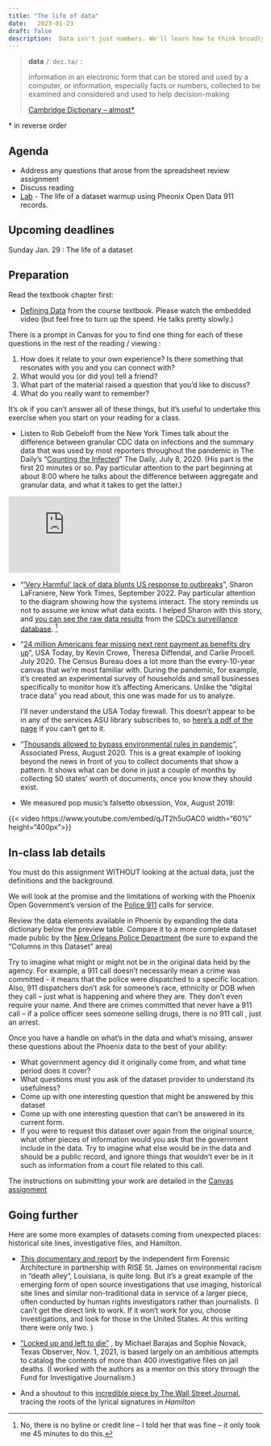 ```yaml
---
title: "The life of data"
date:   2023-01-23
draft: false
description:  Data isn't just numbers. We'll learn how to think broadly about data for story. 
--- 
```



<blockquote class="blockquote-big">
<p><strong>data</strong> <code>/ˈdeɪ.tə/</code> :</p>
<p> information in an electronic form that can be stored and used by a computer, or information, especially facts or numbers, collected to be examined and considered and used to help decision-making </p>
 <span> <a href="https://dictionary.cambridge.org/dictionary/english/data" class="text-decoration-none link-secondary">Cambridge Dictionary -- almost*</a></span>
</blockquote>

\* in reverse order


## Agenda

* Address any questions that arose from the spreadsheet review assignment
* Discuss reading
* [Lab](#in-class-lab-details) - The life of a dataset warmup using Pheonix Open Data 911 records.

## Upcoming deadlines

[Sunday Jan. 29]{.sked-dates} : The life of a dataset 

## Preparation 

Read the textbook chapter first: 

* [Defining Data](https://cronkitedata.github.io/djtextbook/start-data-def.html) from the course textbook. Please watch the embedded video (but feel free to turn up the speed. He talks pretty slowly.)

There is  a prompt in Canvas for you to find one thing for each of these questions in the rest of the reading / viewing :

1. How does it relate to your own experience? Is there something that resonates with you and you can connect with? 
2. What would you (or did you) tell a friend? 
3. What part of the material raised a question that you'd like to discuss? 
4. What do you really want to remember? 

It's ok if you can't answer all of these things, but it's useful to undertake this exercise when you start on your reading for a class. 


* Listen to Rob Gebeloff from the New York Times talk about the difference between granular CDC data on infections and the summary data that was used by most reporters throughout the pandemic in The Daily's "[Counting the Infected](https://www.nytimes.com/2020/07/08/podcasts/the-daily/coronavirus-data-united-states.html)"  The Daily, July 8, 2020. (His part is the first 20 minutes or so. Pay particular attention to the part beginning at about 8:00 where he talks about the difference between aggregate and granular data, and what it takes to get the latter.)

<div class="mx-auto my-3" style="width:220px">
<iframe style="border: solid 1px #e4edf2;" src="https://www.stitcher.com/embed/129650/75063201" width="220" height="150" frameborder="0" scrolling="no">
 </iframe>
</div>



* "['Very Harmful' lack of data blunts US response to outbreaks](https://www.nytimes.com/2022/09/20/us/politics/covid-data-outbreaks.html?unlocked_article_code=FRdsQf82dJp3EBYCyTtHOQZ6XenNqhytAqexFVw4uOQ61e_LdTBWGrs4wzoB6fWy2AW68kzGxoOI3GLeZC0vpQT5LVtLzcaKMS4InJOnfWRRoDWK1dvMTjz6cFWkPbrJG-nOHB0LnOgYBr8dfBrPinG0znqZIArExzAtdg0Ms-e5GXTNwtrXBB1PwyBM2sN5u1i7GnRvcZpJ633aDyv4GHuKLm53ow4r53aH54xma1rDyekLL8NVNJPy0PYMhKn8AsbyyWZq5HHFTOce_irmKCw9P_XBDqzlsCu9GbS5fALXkDzrmAxUHwjTEeYW6Ibb6uqqAzdiKGtS0qXN2LfcWyzO&smid=share-url)", Sharon LaFraniere, New York Times, September 2022. Pay particular attention to the diagram showing how the systems interact. The story reminds us not to assume we know what data exists. I helped Sharon with this story, and [you can see the raw data results](https://privatesarah.s3.amazonaws.com/share/covid-times.html) from the [CDC's surveillance database](https://data.cdc.gov/Case-Surveillance/COVID-19-Case-Surveillance-Public-Use-Data-with-Ge/n8mc-b4w4). ^[No, there is no byline or credit line -- I told her that was fine -- it only took me 45 minutes to do this.]

* "[24 million Americans fear missing next rent payment as benefits dry up](https://www.usatoday.com/in-depth/graphics/2020/07/24/24-million-americans-say-they-have-little-no-chance-being-able-pay-next-months-rent-eviction/5497764002/.)", USA Today, by Kevin Crowe, Theresa Diffendal, and Carlie Procell. July 2020.   The Census Bureau does a lot more than the every-10-year canvas that we're most familiar with. During the pandemic, for example, it's created an experimental survey of households and small businesses specifically to monitor how it's affecting Americans. Unlike the "digital trace data" you read about, this one was made for us to analyze. 

  I'll never understand the USA Today firewall. This doesn't appear to be in any of the services ASU library subscribes to, so [here's a pdf of the page](https://cronkitedata.s3.amazonaws.com/docs/usatoday-crowe-rentpayments-covid.pdf) if you can't get to it.


* "[Thousands allowed to bypass environmental rules in pandemic](https://apnews.com/article/virus-outbreak-ky-state-wire-ia-state-wire-ap-top-news-health-3bf753f9036e7d88f4746b1a36c1ddc4)", Associated Press, August 2020. This is a great example of looking beyond the news in front of you to collect documents that show a pattern. It shows what can be done in just a couple of months by collecting 50 states' worth of documents, once you know they should exist.  

<!-- * ["AP Finds Most Arrested in protests aren't leftist radicals"](https://apnews.com/article/virus-outbreak-race-and-ethnicity-suburbs-health-racial-injustice-7edf9027af1878283f3818d96c54f748), By Alanna Durkin Richer, Colleen Long and Michael Balsamo, October 2020. Also:  "[AP methodology](http://leads.ap.org/best-of-the-week/analyzing-protest-arrest-records) , Oct. 30, 2020. A great example of developing a story from court records -- creating that "electronic form" of information that can then be analyzed in many different ways. Try to imagine what details the reporters chose to track and which ones they decided to ignore.  Compiling data by examining news stories and court records  are two very common ways that news organizations create data for analysis. They  have flaws but  they're often the best available source. -->

* We measured pop music’s falsetto obsession, Vox, August 2019:  


::: {.ps-4 .ms-4}
{{< video https://www.youtube.com/embed/qJT2h5uGAC0 width="60%" height="400px">}}
::: 

##  In-class lab details

You must do this assignment WITHOUT looking at the actual data, just the definitions and the background.

We will look at the promise and the limitations of working with the Phoenix Open Government's version of the [Police 911](https://www.phoenixopendata.com/dataset/calls-for-service/resource/1d536ee6-7ffb-49c3-bffe-5cdd98a3c97e) calls for service.

Review the data elements available in Phoenix by expanding the data dictionary below the preview table.  Compare it to a more complete dataset made public by the  [New Orleans Police Department](https://data.nola.gov/Public-Safety-and-Preparedness/Calls-for-Service-2022/nci8-thrr)  (be sure to expand the "Columns in this Dataset" area) 

Try to imagine what might or might not be in the original data held by the agency. For example, a 911 call doesn't necessarily mean a crime was committed - it means that the police were dispatched to a specific location.  Also, 911 dispatchers don't ask for someone's race, ethnicity or DOB when they call -- just what is happening and where they are. They don't even require your name. And there are crimes committed that never have a 911 call --  if a police officer sees someone selling drugs, there is no 911 call , just an arrest. 


Once you have a handle on what's in the data and what's missing, answer these questions about the Phoenix data to the best of your ability:

- What government agency did it originally come from, and what time period does it cover? 
- What questions must you ask of the dataset provider to understand its usefulness? 
- Come up with one interesting question that might be answered by this dataset
- Come up with one interesting question that can't be answered in its current form. 
- If you were to request this dataset over again from the original source, what other pieces of information would you ask that the government include in the data. Try to imagine what else would be in the data and should be a public record, and ignore things that wouldn't ever be in it such as information from a court file related to this call.  

The instructions on submitting your work are detailed in the [Canvas assignment](https://asu.instructure.com/courses/138967/assignments/3723182/)


## Going further

Here are some more examples of datasets coming from unexpected places: historical site lines, investigative files, and Hamilton. 

- [This documentary and report](https://forensic-architecture.org/investigation/environmental-racism-in-death-alley-louisiana) by the independent firm Forensic Architecture in partnership with RISE St. James on environmental racism in "death alley", Louisiana, is quite long. But it's a great example of the emerging form of open source investigations that use imaging, historical site lines and similar non-traditional data in service of a larger piece, often conducted by human rights investigators rather than journalists.   (I can't get the direct link to work. If it won't work for you, choose Investigations, and look for those in the United States. At this writing there were only two. )

- ["Locked up and left to die"](https://www.texasobserver.org/locked-up-and-left-to-die/) , by Michael Barajas and Sophie Novack, Texas Observer, Nov. 1, 2021, is based largely on an  ambitious attempts to catalog the contents of more than 400 investigative files on jail deaths.  (I worked with the authors as a mentor on this story through the Fund for Investigative Journalism.)

- And a shoutout to this [incredible piece by The Wall Street Journal](http://graphics.wsj.com/hamilton/), tracing the roots of the lyrical signatures in *Hamilton*  